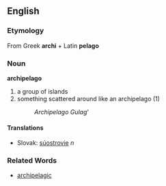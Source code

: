 == English ==
=== Etymology ===
From Greek '''archi''' + Latin '''pelago'''
=== Noun ===
'''archipelago'''
# a group of islands
# something scattered around like an archipelago (1)
#: ''Archipelago Gulag'''
==== Translations ====
*Slovak: [[súostrovie#Slovak|súostrovie]] ''n''
=== Related Words ===
* [[archipelagic]]